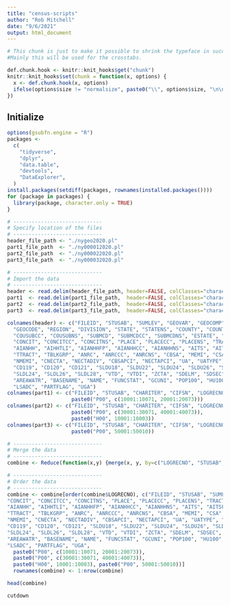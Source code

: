```yaml
---
title: "census-scripts"
author: "Rob Mitchell"
date: "9/6/2021"
output: html_document
---
```




```r
# This chunk is just to make it possible to shrink the typeface in succeeding chunks. 
#Mainly this will be used for the crosstabs.

def.chunk.hook <- knitr::knit_hooks$get("chunk")
knitr::knit_hooks$set(chunk = function(x, options) {
  x <- def.chunk.hook(x, options)
  ifelse(options$size != "normalsize", paste0("\\", options$size, "\n\n", x, "\n\n \\normalsize"), x)
})
```

## Initialize
```r
options(gsubfn.engine = "R")
packages <-
  c(
    "tidyverse",
    "dplyr",
    "data.table",
    "devtools",
    "DataExplorer",
  )
install.packages(setdiff(packages, rownames(installed.packages())))
for (package in packages) {
  library(package, character.only = TRUE)
}

```

```r
# -----------------------------
# Specify location of the files
# -----------------------------
header_file_path <- "./nygeo2020.pl"
part1_file_path  <- "./ny000012020.pl"
part2_file_path  <- "./ny000022020.pl"
part3_file_path  <- "./ny000032020.pl"

```

```r
# -----------------------------
# Import the data
# -----------------------------
header <- read.delim(header_file_path, header=FALSE, colClasses="character", sep="|")
part1  <- read.delim(part1_file_path,  header=FALSE, colClasses="character", sep="|")
part2  <- read.delim(part2_file_path,  header=FALSE, colClasses="character", sep="|")
part3  <- read.delim(part3_file_path,  header=FALSE, colClasses="character", sep="|")

```

```r

colnames(header) <- c("FILEID", "STUSAB", "SUMLEV", "GEOVAR", "GEOCOMP", "CHARITER", "CIFSN", "LOGRECNO", "GEOID", 
  "GEOCODE", "REGION", "DIVISION", "STATE", "STATENS", "COUNTY", "COUNTYCC", "COUNTYNS", "COUSUB",
  "COUSUBCC", "COUSUBNS", "SUBMCD", "SUBMCDCC", "SUBMCDNS", "ESTATE", "ESTATECC", "ESTATENS", 
  "CONCIT", "CONCITCC", "CONCITNS", "PLACE", "PLACECC", "PLACENS", "TRACT", "BLKGRP", "BLOCK", 
  "AIANHH", "AIHHTLI", "AIANHHFP", "AIANHHCC", "AIANHHNS", "AITS", "AITSFP", "AITSCC", "AITSNS",
  "TTRACT", "TBLKGRP", "ANRC", "ANRCCC", "ANRCNS", "CBSA", "MEMI", "CSA", "METDIV", "NECTA",
  "NMEMI", "CNECTA", "NECTADIV", "CBSAPCI", "NECTAPCI", "UA", "UATYPE", "UR", "CD116", "CD118",
  "CD119", "CD120", "CD121", "SLDU18", "SLDU22", "SLDU24", "SLDU26", "SLDU28", "SLDL18", "SLDL22",
  "SLDL24", "SLDL26", "SLDL28", "VTD", "VTDI", "ZCTA", "SDELM", "SDSEC", "SDUNI", "PUMA", "AREALAND",
  "AREAWATR", "BASENAME", "NAME", "FUNCSTAT", "GCUNI", "POP100", "HU100", "INTPTLAT", "INTPTLON", 
  "LSADC", "PARTFLAG", "UGA")
colnames(part1) <- c("FILEID", "STUSAB", "CHARITER", "CIFSN", "LOGRECNO", 
                     paste0("P00", c(10001:10071, 20001:20073)))
colnames(part2) <- c("FILEID", "STUSAB", "CHARITER", "CIFSN", "LOGRECNO", 
                     paste0("P00", c(30001:30071, 40001:40073)), 
                     paste0("H00", 10001:10003))
colnames(part3) <- c("FILEID", "STUSAB", "CHARITER", "CIFSN", "LOGRECNO",
                     paste0("P00", 50001:50010))


```


```r
# -----------------------------
# Merge the data
# -----------------------------
combine <- Reduce(function(x,y) {merge(x, y, by=c("LOGRECNO", "STUSAB", "FILEID", "CHARITER"))}, list(header[,-7], part1[,-4], part2[,-4], part3))

# -----------------------------
# Order the data
# -----------------------------
combine <- combine[order(combine$LOGRECNO), c("FILEID", "STUSAB", "SUMLEV", "GEOVAR", "GEOCOMP", "CHARITER", "CIFSN", "LOGRECNO", "GEOID", "GEOCODE", "REGION", "DIVISION", "STATE", "STATENS", "COUNTY", "COUNTYCC", "COUNTYNS", "COUSUB", "COUSUBCC", "COUSUBNS", "SUBMCD", "SUBMCDCC", "SUBMCDNS", "ESTATE", "ESTATECC", "ESTATENS", 
"CONCIT", "CONCITCC", "CONCITNS", "PLACE", "PLACECC", "PLACENS", "TRACT", "BLKGRP", "BLOCK", 
"AIANHH", "AIHHTLI", "AIANHHFP", "AIANHHCC", "AIANHHNS", "AITS", "AITSFP", "AITSCC", "AITSNS",
"TTRACT", "TBLKGRP", "ANRC", "ANRCCC", "ANRCNS", "CBSA", "MEMI", "CSA", "METDIV", "NECTA",
"NMEMI", "CNECTA", "NECTADIV", "CBSAPCI", "NECTAPCI", "UA", "UATYPE", "UR", "CD116", "CD118",
"CD119", "CD120", "CD121", "SLDU18", "SLDU22", "SLDU24", "SLDU26", "SLDU28", "SLDL18", "SLDL22",
"SLDL24", "SLDL26", "SLDL28", "VTD", "VTDI", "ZCTA", "SDELM", "SDSEC", "SDUNI", "PUMA", "AREALAND",
"AREAWATR", "BASENAME", "NAME", "FUNCSTAT", "GCUNI", "POP100", "HU100", "INTPTLAT", "INTPTLON", 
"LSADC", "PARTFLAG", "UGA", 
  paste0("P00", c(10001:10071, 20001:20073)), 
  paste0("P00", c(30001:30071, 40001:40073)), 
  paste0("H00", 10001:10003), paste0("P00", 50001:50010))]
  rownames(combine) <- 1:nrow(combine)

```

```r
head(combine)

```


```r

cutdown

```